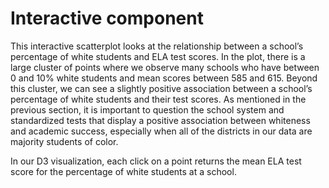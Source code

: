 # Interactive component

<meta charset="utf-8">

<!-- Load d3.js -->
<script src="https://d3js.org/d3.v4.js"></script>

<!-- Create a div where the graph will take place -->
<div id="my_dataviz"></div>


<script>

// set the dimensions and margins of the graph
var margin = {top: 10, right: 30, bottom: 30, left: 60},
    width = 460 - margin.left - margin.right,
    height = 450 - margin.top - margin.bottom;

// append the svg object to the body of the page
var svg = d3.select("#my_dataviz")
  .append("svg")
    .attr("width", width + margin.left + margin.right)
    .attr("height", height + margin.top + margin.bottom)
  .append("g")
    .attr("transform",
          "translate(" + margin.left + "," + margin.top + ")");

//Read the data
d3.csv("https://raw.githubusercontent.com/dillonsparks/education/main/D3_School.csv", function(data) {

  // Add X axis
  var x = d3.scaleLinear()
    .domain([580, 640])
    .range([ 0, width ]);
  svg.append("g")
    .attr("transform", "translate(0," + height + ")")
    .call(d3.axisBottom(x));

  // Add Y axis
  var y = d3.scaleLinear()
    .domain([0, 1])
    .range([ height, 0]);
  svg.append("g")
    .call(d3.axisLeft(y));

  // Add a tooltip div. Here I define the general feature of the tooltip: stuff that do not depend on the data point.
  // Its opacity is set to 0: we don't see it by default.
  var tooltip = d3.select("#my_dataviz")
    .append("div")
    .style("opacity", 0)
    .attr("class", "tooltip")
    .style("background-color", "white")
    .style("border", "solid")
    .style("border-width", "1px")
    .style("border-radius", "5px")
    .style("padding", "10px")



  // A function that change this tooltip when the user hover a point.
  // Its opacity is set to 1: we can now see it. Plus it set the text and position of tooltip depending on the datapoint (d)
  var mouseover = function(d) {
    tooltip
      .style("opacity", 1)
  }

  var mousemove = function(d) {
    tooltip
      .html("The mean ELA score is: " + d.Mean_Scale_Score_e)
      .style("left", (d3.mouse(this)[0]+90) + "px") // It is important to put the +90: other wise the tooltip is exactly where the point is an it creates a weird effect
      .style("top", (d3.mouse(this)[1]) + "px")
  }

  // A function that change this tooltip when the leaves a point: just need to set opacity to 0 again
  var mouseleave = function(d) {
    tooltip
      .transition()
      .duration(200)
      .style("opacity", 0)
  }

  // Add dots
  svg.append('g')
    .selectAll("dot")
    .data(data.filter(function(d,i){return i<100})) // the .filter part is just to keep a few dots on the chart, not all of them
    .enter()
    .append("circle")
      .attr("cx", function (d) { return x(d.Mean_Scale_Score_e); } )
      .attr("cy", function (d) { return y(d.p_White); } )
      .attr("r", 7)
      .style("fill", "#69b3a2")
      .style("opacity", 0.3)
      .style("stroke", "white")
    .on("mouseover", mouseover )
    .on("mousemove", mousemove )
    .on("mouseleave", mouseleave )

})

</script>

This interactive scatterplot looks at the relationship between a school's percentage of white students and ELA test scores. In the plot, there is a large cluster of points where we observe many schools who have between 0 and 10% white students and mean scores between 585 and 615. Beyond this cluster, we can see a slightly positive association between a school's percentage of white students and their test scores. As mentioned in the previous section, it is important to question the school system and standardized tests that display a positive association between whiteness and academic success, especially when all of the districts in our data are majority students of color.  

In our D3 visualization, each click on a point returns the mean ELA test score for the percentage of white students at a school.


